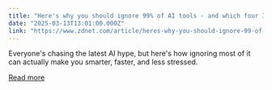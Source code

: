 ```yaml
---
title: "Here's why you should ignore 99% of AI tools - and which four I use every day"
date: "2025-03-13T13:01:00.000Z"
link: "https://www.zdnet.com/article/heres-why-you-should-ignore-99-of-ai-tools-and-which-four-i-use-every-day/"
---
```


Everyone's chasing the latest AI hype, but here's how ignoring most of it can actually make you smarter, faster, and less stressed.

[Read more](https://www.zdnet.com/article/heres-why-you-should-ignore-99-of-ai-tools-and-which-four-i-use-every-day/)
